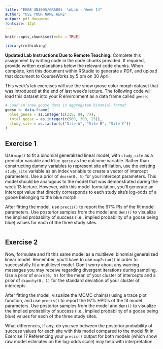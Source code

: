 ```yaml
---
title: "EEEB UN3005/GR5005  \nLab - Week 14"
author: "USE YOUR NAME HERE"
output: pdf_document
fontsize: 12pt
---
```


```r

knitr::opts_chunk$set(echo = TRUE)

library(rethinking)
```


**Updated Lab Instructions Due to Remote Teaching:** Complete this assignment by writing code in the code chunks provided. If required, provide written explanations below the relevant code chunks. When complete, knit this document within RStudio to generate a PDF, and upload that document to CourseWorks by 5 pm on 30 April. 
  
  
This week's lab exercises will use the snow goose color morph dataset that was introduced at the end of last week's lecture. The following code will load this dataset into your R environment as a data frame called `geese`:

```r

# Load in snow goose data in aggregated binomial format
geese <- data.frame(
  blue_geese = as.integer(c(215, 84, 7)),
  total_geese = as.integer(c(500, 300, 25)),
  study_site = as.factor(c("Site A", "Site B", "Site C"))
)
```


## Exercise 1

Use `map()` to fit a binomial generalized linear model, with `study_site` as a predictor variable and `blue_geese` as the outcome variable. Rather than constructing dummy variables to represent site affiliation, use the existing `study_site` variable as an index variable to create a vector of intercept parameters. Use a prior of `dnorm(0, 5)` for your intercept parameters. This model should be analogous to the model that was demonstrated during the week 13 lecture. However, with this model formulation, you'll generate an intercept value that directly corresponds to each study site's log-odds of a goose belonging to the blue morph.

After fitting the model, use `precis()` to report the 97% PIs of the fit model parameters. Use posterior samples from the model and `dens()` to visualize the implied probability of success (i.e., implied probability of a goose being blue) values for each of the three study sites.

```r

```


## Exercise 2

Now, formulate and fit this same model as a multilevel binomial generalized linear model. Remember, you'll have to use `map2stan()` in order to successfully fit a multilevel model. Don't worry about any warning messages you may receive regarding divergent iterations during sampling. Use a prior of `dnorm(0, 5)` for the mean of your cluster of intercepts and a prior of `dcauchy(0, 1)` for the standard deviation of your cluster of intercepts.

After fitting the model, visualize the MCMC chain(s) using a trace plot function, and use `precis()` to report the 97% HPDIs of the fit model parameters. Use posterior samples from the model and `dens()` to visualize the implied probability of success (i.e., implied probability of a goose being blue) values for each of the three study sites.

What differences, if any, do you see between the posterior probability of success values for each site with this model compared to the model fit in Exercise 1? Referencing your `precis()` output for both models (which show raw model estimates on the log-odds scale) may help with interpretation.

```r

```
